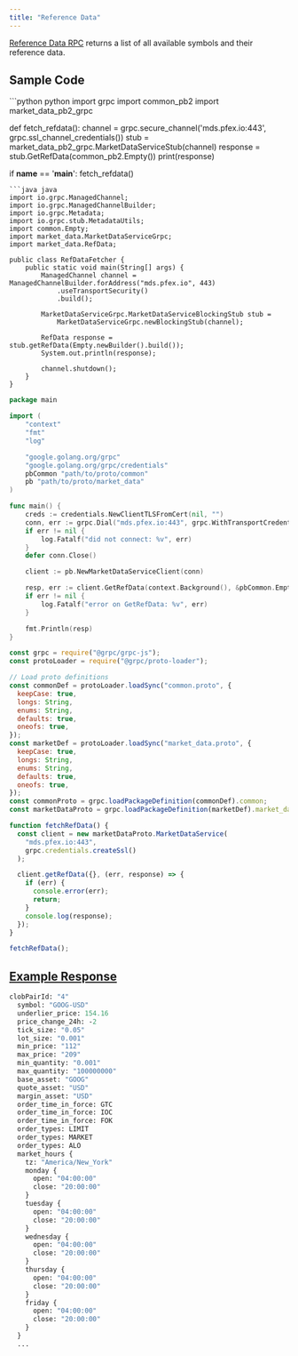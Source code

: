 ```yaml
---
title: "Reference Data"
---
```


[Reference Data RPC](https://github.com/QFEX-org/proto/blob/main/market_data.proto#L15) returns a list of all available symbols and their reference data.

## Sample Code

<CodeGroup>
```python python
import grpc
import common_pb2
import market_data_pb2_grpc

def fetch_refdata():
    channel = grpc.secure_channel('mds.pfex.io:443', grpc.ssl_channel_credentials())
    stub = market_data_pb2_grpc.MarketDataServiceStub(channel)
    response = stub.GetRefData(common_pb2.Empty())
    print(response)

if __name__ == '__main__':
    fetch_refdata()

````
```java java
import io.grpc.ManagedChannel;
import io.grpc.ManagedChannelBuilder;
import io.grpc.Metadata;
import io.grpc.stub.MetadataUtils;
import common.Empty;
import market_data.MarketDataServiceGrpc;
import market_data.RefData;

public class RefDataFetcher {
    public static void main(String[] args) {
        ManagedChannel channel = ManagedChannelBuilder.forAddress("mds.pfex.io", 443)
            .useTransportSecurity()
            .build();

        MarketDataServiceGrpc.MarketDataServiceBlockingStub stub =
            MarketDataServiceGrpc.newBlockingStub(channel);

        RefData response = stub.getRefData(Empty.newBuilder().build());
        System.out.println(response);

        channel.shutdown();
    }
}
````

```go go
package main

import (
    "context"
    "fmt"
    "log"

    "google.golang.org/grpc"
    "google.golang.org/grpc/credentials"
    pbCommon "path/to/proto/common"
    pb "path/to/proto/market_data"
)

func main() {
    creds := credentials.NewClientTLSFromCert(nil, "")
    conn, err := grpc.Dial("mds.pfex.io:443", grpc.WithTransportCredentials(creds))
    if err != nil {
        log.Fatalf("did not connect: %v", err)
    }
    defer conn.Close()

    client := pb.NewMarketDataServiceClient(conn)

    resp, err := client.GetRefData(context.Background(), &pbCommon.Empty{})
    if err != nil {
        log.Fatalf("error on GetRefData: %v", err)
    }

    fmt.Println(resp)
}
```

```javascript node
const grpc = require("@grpc/grpc-js");
const protoLoader = require("@grpc/proto-loader");

// Load proto definitions
const commonDef = protoLoader.loadSync("common.proto", {
  keepCase: true,
  longs: String,
  enums: String,
  defaults: true,
  oneofs: true,
});
const marketDef = protoLoader.loadSync("market_data.proto", {
  keepCase: true,
  longs: String,
  enums: String,
  defaults: true,
  oneofs: true,
});
const commonProto = grpc.loadPackageDefinition(commonDef).common;
const marketDataProto = grpc.loadPackageDefinition(marketDef).market_data;

function fetchRefData() {
  const client = new marketDataProto.MarketDataService(
    "mds.pfex.io:443",
    grpc.credentials.createSsl()
  );

  client.getRefData({}, (err, response) => {
    if (err) {
      console.error(err);
      return;
    }
    console.log(response);
  });
}

fetchRefData();
```

</CodeGroup>

## [Example Response](https://github.com/QFEX-org/proto/blob/main/market_data.proto#L85)

```proto
clobPairId: "4"
  symbol: "GOOG-USD"
  underlier_price: 154.16
  price_change_24h: -2
  tick_size: "0.05"
  lot_size: "0.001"
  min_price: "112"
  max_price: "209"
  min_quantity: "0.001"
  max_quantity: "100000000"
  base_asset: "GOOG"
  quote_asset: "USD"
  margin_asset: "USD"
  order_time_in_force: GTC
  order_time_in_force: IOC
  order_time_in_force: FOK
  order_types: LIMIT
  order_types: MARKET
  order_types: ALO
  market_hours {
    tz: "America/New_York"
    monday {
      open: "04:00:00"
      close: "20:00:00"
    }
    tuesday {
      open: "04:00:00"
      close: "20:00:00"
    }
    wednesday {
      open: "04:00:00"
      close: "20:00:00"
    }
    thursday {
      open: "04:00:00"
      close: "20:00:00"
    }
    friday {
      open: "04:00:00"
      close: "20:00:00"
    }
  }
  ...
```
